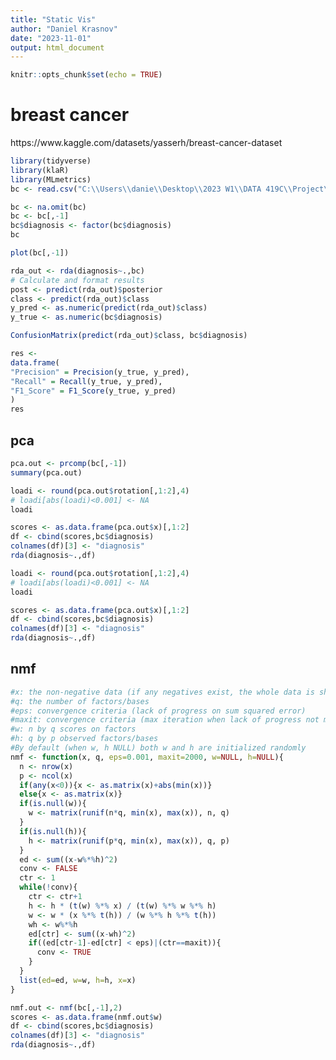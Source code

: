 ```yaml
---
title: "Static Vis"
author: "Daniel Krasnov"
date: "2023-11-01"
output: html_document
---
```


```r
knitr::opts_chunk$set(echo = TRUE)
```

# breast cancer

https://www.kaggle.com/datasets/yasserh/breast-cancer-dataset

```r
library(tidyverse)
library(klaR)
library(MLmetrics)
bc <- read.csv("C:\\Users\\danie\\Desktop\\2023 W1\\DATA 419C\\Project\\DATA_419_Project\\breast-cancer.csv") 
```

```r
bc <- na.omit(bc)
bc <- bc[,-1]
bc$diagnosis <- factor(bc$diagnosis)
bc
```
```r
plot(bc[,-1])
```


```r
rda_out <- rda(diagnosis~.,bc)
# Calculate and format results
post <- predict(rda_out)$posterior
class <- predict(rda_out)$class
y_pred <- as.numeric(predict(rda_out)$class)
y_true <- as.numeric(bc$diagnosis)

ConfusionMatrix(predict(rda_out)$class, bc$diagnosis)

res <-
data.frame(
"Precision" = Precision(y_true, y_pred),
"Recall" = Recall(y_true, y_pred),
"F1_Score" = F1_Score(y_true, y_pred)
)
res
```
## pca

```r
pca.out <- prcomp(bc[,-1])
summary(pca.out)
```

```r
loadi <- round(pca.out$rotation[,1:2],4)
# loadi[abs(loadi)<0.001] <- NA
loadi
```



```r
scores <- as.data.frame(pca.out$x)[,1:2]
df <- cbind(scores,bc$diagnosis)
colnames(df)[3] <- "diagnosis"
rda(diagnosis~.,df)
```

```r
loadi <- round(pca.out$rotation[,1:2],4)
# loadi[abs(loadi)<0.001] <- NA
loadi
```



```r
scores <- as.data.frame(pca.out$x)[,1:2]
df <- cbind(scores,bc$diagnosis)
colnames(df)[3] <- "diagnosis"
rda(diagnosis~.,df)
```

## nmf

```r
#x: the non-negative data (if any negatives exist, the whole data is shifted)
#q: the number of factors/bases
#eps: convergence criteria (lack of progress on sum squared error)
#maxit: convergence criteria (max iteration when lack of progress not met)
#w: n by q scores on factors
#h: q by p observed factors/bases 
#By default (when w, h NULL) both w and h are initialized randomly
nmf <- function(x, q, eps=0.001, maxit=2000, w=NULL, h=NULL){
  n <- nrow(x)
  p <- ncol(x)
  if(any(x<0)){x <- as.matrix(x)+abs(min(x))}
  else{x <- as.matrix(x)}
  if(is.null(w)){
    w <- matrix(runif(n*q, min(x), max(x)), n, q)
  }
  if(is.null(h)){
    h <- matrix(runif(p*q, min(x), max(x)), q, p)
  }
  ed <- sum((x-w%*%h)^2)
  conv <- FALSE
  ctr <- 1
  while(!conv){
    ctr <- ctr+1
    h <- h * (t(w) %*% x) / (t(w) %*% w %*% h) 
    w <- w * (x %*% t(h)) / (w %*% h %*% t(h))
    wh <- w%*%h
    ed[ctr] <- sum((x-wh)^2)
    if((ed[ctr-1]-ed[ctr] < eps)|(ctr==maxit)){
      conv <- TRUE
    }
  }
  list(ed=ed, w=w, h=h, x=x)
}
```

```r
nmf.out <- nmf(bc[,-1],2)
scores <- as.data.frame(nmf.out$w)
df <- cbind(scores,bc$diagnosis)
colnames(df)[3] <- "diagnosis"
rda(diagnosis~.,df)
```



